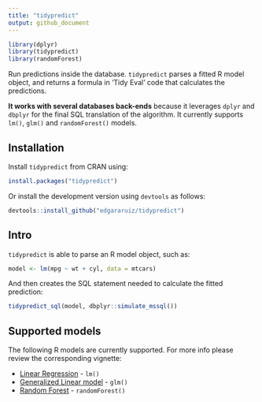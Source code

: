 ```yaml
---
title: "tidypredict"
output: github_document
---
```


```r
library(dplyr)
library(tidypredict)
library(randomForest)
```

Run predictions inside the database. `tidypredict` parses a fitted R model object, and returns a formula in 'Tidy Eval' code that calculates the predictions.

**It works with several databases back-ends** because it leverages `dplyr` and `dbplyr` for the final SQL translation of the algorithm. It currently supports `lm()`, `glm()` and `randomForest()` models.

## Installation

Install `tidypredict` from CRAN using:
```r
install.packages("tidypredict")
```

Or install the development version using `devtools` as follows:
```r
devtools::install_github("edgararuiz/tidypredict")
```


## Intro

`tidypredict` is able to parse an R model object, such as:
```r
model <- lm(mpg ~ wt + cyl, data = mtcars)
```

And then creates the SQL statement needed to calculate the fitted prediction:

```r
tidypredict_sql(model, dbplyr::simulate_mssql())
```

## Supported models

The following R models are currently supported. For more info please review the corresponding vignette:

- [Linear Regression](http://tidypredict.netlify.com/articles/lm/) - `lm()`
- [Generalized Linear model](http://tidypredict.netlify.com/articles/glm/) - `glm()`
- [Random Forest](http://tidypredict.netlify.com/articles/randomforest/) - `randomForest()`


